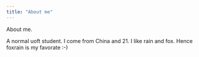 ```yaml
---
title: "About me"
---
```


About me.

A normal uoft student. I come from China and 21. I like rain and fox. Hence foxrain is my favorate :-)